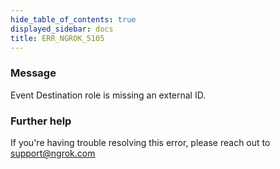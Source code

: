 ```yaml
---
hide_table_of_contents: true
displayed_sidebar: docs
title: ERR_NGROK_5105
---
```




### Message

Event Destination role is missing an external ID.

<ErrorDetails error="err_ngrok_5105" />

### Further help

If you're having trouble resolving this error, please reach out to [support@ngrok.com](mailto:support@ngrok.com?subject=Help%20with%20ERR_NGROK_5105)
